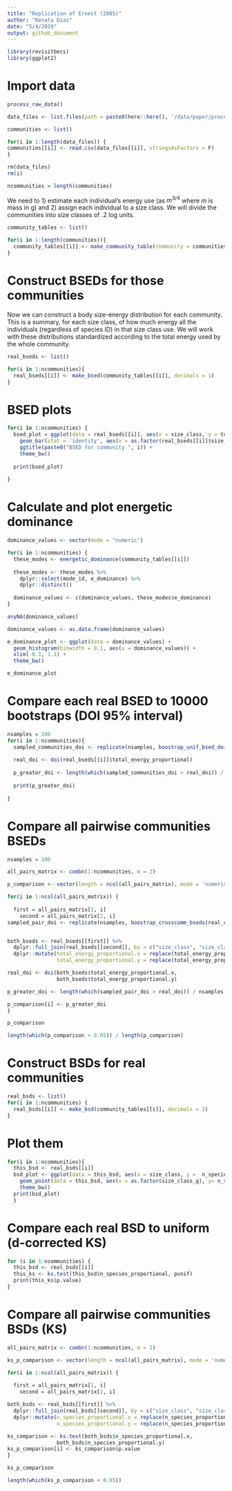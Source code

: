 ```yaml
---
title: "Replication of Ernest (2005)"
author: "Renata Diaz"
date: "5/4/2019"
output: github_document
---
```


```r
library(revisitbecs)
library(ggplot2)
```

# Import data

```r

process_raw_data()

data_files <- list.files(path = paste0(here::here(), '/data/paper/processed'), full.names = T)

communities <- list()

for(i in 1:length(data_files)) {
communities[[i]] <- read.csv(data_files[[i]], stringsAsFactors = F)
}

rm(data_files)
rm(i)

ncommunities = length(communities)

```


We need to 1) estimate each individual's energy use (as $m^{3/4}$ where $m$ is mass in g) and 2) assign each individual to a size class. We will divide the communities into size classes of .2 log units. 

```r
community_tables <- list()

for(i in 1:length(communities)){
  community_tables[[i]] <- make_community_table(community = communities[[i]])
}

```


# Construct BSEDs for those communities

Now we can construct a body size-energy distribution for each community. This is a summary, for each size class, of how much energy all the individuals (regardless of species ID) in that size class use. We will work with these distributions standardized according to the total energy used by the whole community. 

```r

real_bseds <- list()

for(i in 1:ncommunities){
  real_bseds[[i]] <- make_bsed(community_tables[[i]], decimals = 1)
}

```

# BSED plots 

```r


for(i in 1:ncommunities) {
  bsed_plot = ggplot(data = real_bseds[[i]], aes(x = size_class, y = total_energy_proportional)) +
    geom_bar(stat = 'identity', aes(x = as.factor(real_bseds[[i]]$size_class_g), y = real_bseds[[i]]$total_energy_proportional)) +
    ggtitle(paste0("BSED for community ", i)) +
    theme_bw()
  
  print(bsed_plot)
  
}

```


# Calculate and plot energetic dominance

```r

dominance_values <- vector(mode = "numeric")

for(i in 1:ncommunities) {
  these_modes <- energetic_dominance(community_tables[[i]])
  
  these_modes <- these_modes %>%
    dplyr::select(mode_id, e_dominance) %>%
    dplyr::distinct()
  
  dominance_values <- c(dominance_values, these_modes$e_dominance)
}

anyNA(dominance_values)

dominance_values <- as.data.frame(dominance_values)

e_dominance_plot <- ggplot(data = dominance_values) + 
  geom_histogram(binwidth = 0.1, aes(x = dominance_values)) +
  xlim(-0.1, 1.1) + 
  theme_bw()

e_dominance_plot

```

# Compare each real BSED to 10000 bootstraps (DOI 95% interval)

```r
nsamples = 100
for(i in 1:ncommunities){ 
  sampled_communities_doi <- replicate(nsamples, boostrap_unif_bsed_doi(real_communities[[i]]))
  
  real_doi <- doi(real_bseds[[i]]$total_energy_proportional)
  
  p_greater_doi <- length(which(sampled_communities_doi > real_doi)) / nsamples
  
  print(p_greater_doi)
  
}


```

# Compare all pairwise communities BSEDs

```r

nsamples = 100

all_pairs_matrix <- combn(1:ncommunities, m = 2)

p_comparison <- vector(length = ncol(all_pairs_matrix), mode = 'numeric')

for(i in 1:ncol(all_pairs_matrix)) {
  
  first = all_pairs_matrix[1, i]
    second = all_pairs_matrix[2, i]
sampled_pair_doi <- replicate(nsamples, boostrap_crosscomm_bseds(real_communities[[first]], real_communities[[second]]))


both_bseds <- real_bseds[[first]] %>%
  dplyr::full_join(real_bseds[[second]], by = c("size_class", "size_class_g")) %>%
  dplyr::mutate(total_energy_proportional.x = replace(total_energy_proportional.x, is.na(total_energy_proportional.x), 0),
                total_energy_proportional.y = replace(total_energy_proportional.y, is.na(total_energy_proportional.y), 0))

real_doi <- doi(both_bseds$total_energy_proportional.x,
                both_bseds$total_energy_proportional.y)

p_greater_doi <- length(which(sampled_pair_doi > real_doi)) / nsamples

p_comparison[i] <- p_greater_doi
}

p_comparison

length(which(p_comparison > 0.05)) / length(p_comparison)

```

# Construct BSDs for real communities

```r
real_bsds <- list()
for(i in 1:ncommunities) {
  real_bsds[[i]] <- make_bsd(community_tables[[i]], decimals = 2)
}
```

# Plot them

```r

for(i in 1:ncommunities){ 
  this_bsd <- real_bsds[[i]]
  bsd_plot <- ggplot(data = this_bsd, aes(x = size_class, y =  n_species_proportional)) +
    geom_point(data = this_bsd, aes(x = as.factor(size_class_g), y= n_species_proportional)) + 
    theme_bw()
  print(bsd_plot)
  }

```

# Compare each real BSD to uniform (d-corrected KS)

```r
for (i in 1:ncommunities) {
  this_bsd <- real_bsds[[i]]
  this_ks <- ks.test(this_bsd$n_species_proportional, punif)
  print(this_ks$p.value)
}

```


# Compare all pairwise communities BSDs (KS)

```r

all_pairs_matrix <- combn(1:ncommunities, m = 2)

ks_p_comparison <- vector(length = ncol(all_pairs_matrix), mode = 'numeric')

for(i in 1:ncol(all_pairs_matrix)) {
  
  first = all_pairs_matrix[1, i]
    second = all_pairs_matrix[2, i]

both_bsds <- real_bsds[[first]] %>%
  dplyr::full_join(real_bsds[[second]], by = c("size_class", "size_class_g")) %>%
  dplyr::mutate(n_species_proportional.x = replace(n_species_proportional.x, is.na(n_species_proportional.x), 0),
                n_species_proportional.y = replace(n_species_proportional.y, is.na(n_species_proportional.y), 0))

ks_comparison <- ks.test(both_bsds$n_species_proportional.x,
                both_bsds$n_species_proportional.y)
ks_p_comparison[i] <- ks_comparison$p.value
}

ks_p_comparison

length(which(ks_p_comparison < 0.05))
```